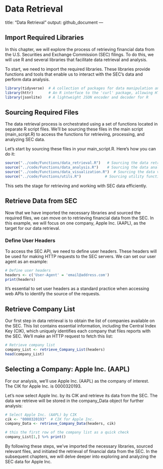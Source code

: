 # Data Retrieval

title: "Data Retrieval"
output: github_document
---

## Import Required Libraries {#sec-import-libraries}

In this chapter, we will explore the process of retrieving financial data from the U.S. Securities and Exchange Commission (SEC) filings. To do this, we will use R and several libraries that facilitate data retrieval and analysis.

To start, we need to import the required libraries. These libraries provide functions and tools that enable us to interact with the SEC's data and perform data analysis.

```r
library(tidyverse)  # A collection of packages for data manipulation and visualization
library(httr)       # An R interface to the 'curl' package, allowing HTTP requests
library(jsonlite)   # A lightweight JSON encoder and decoder for R
````

## Sourcing Required Files

The data retrieval process is orchestrated using a set of functions located in separate R script files. We'll be sourcing these files in the main script (main_script.R) to access the functions for retrieving, processing, and analyzing SEC data.

Let's start by sourcing these files in your main_script.R. Here's how you can do it:

```r
source("../code/Functions/data_retrieval.R")   # Sourcing the data retrieval functions
source("../code/Functions/data_analysis.R")    # Sourcing the data analysis functions
source("../code/Functions/data_visualization.R")  # Sourcing the data visualization functions
source("../code/Functions/utils.R")           # Sourcing utility functions
```

This sets the stage for retrieving and working with SEC data efficiently.

## Retrieve Data from SEC {#sec-retrieve-data}

Now that we have imported the necessary libraries and sourced the required files, we can move on to retrieving financial data from the SEC. In this example, we will focus on one company, Apple Inc. (AAPL), as the target for our data retrieval.

### Define User Headers {#sec-user-headers}
To access the SEC API, we need to define user headers. These headers will be used for making HTTP requests to the SEC servers. We can set our user agent as an example:

```r
# Define user headers
headers <- c('User-Agent' = 'email@address.com')
print(headers)
```
It's essential to set user headers as a standard practice when accessing web APIs to identify the source of the requests.

## Retrieve Company List {#sec-company-list}
Our first step in data retrieval is to obtain the list of companies available on the SEC. This list contains essential information, including the Central Index Key (CIK), which uniquely identifies each company that files reports with the SEC. We'll make an HTTP request to fetch this list:

```r
# Retrieve company list
company_List <- retrieve_Company_List(headers)
head(company_List)
```

## Selecting a Company: Apple Inc. (AAPL) 
For our analysis, we'll use Apple Inc. (AAPL) as the company of interest. The CIK for Apple Inc. is 0000320193.

Let's now select Apple Inc. by its CIK and retrieve its data from the SEC. The data we retrieve will be stored in the company_Data object for further analysis:

````r
# Select Apple Inc. (AAPL) by CIK
cik <- "0000320193"  # CIK for Apple Inc.
company_Data <- retrieve_Company_Data(headers, cik)

# this the first row of the company list as a quick check
company_List[1,] %>% print()
````
By following these steps, we've imported the necessary libraries, sourced relevant files, and initiated the retrieval of financial data from the SEC. In the subsequent chapters, we will delve deeper into exploring and analyzing the SEC data for Apple Inc.

